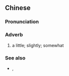 ==Chinese==
{{zh-forms}}

===Pronunciation===
{{zh-pron
|c=jau5 di1
|cat=adv
}}

===Adverb===
{{zh-adv}}

# {{lb|zh|Cantonese}} a little; slightly; somewhat
#: {{zh-x|你 聽日{ting1} 就要{jiu3}？有啲 𠍁 噃。|You want it by tomorrow? That leaves me with too little time.|C-GZ}}

===See also===
* {{zh-l|有點}}, {{zh-l|有點兒}}